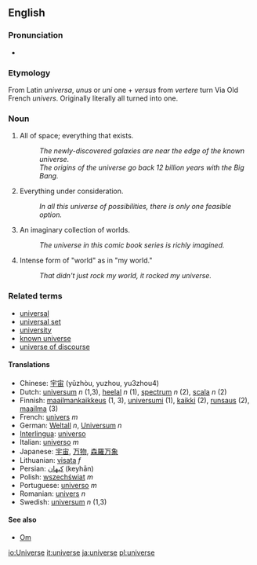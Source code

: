==English==
===Pronunciation===
*{{IPA|/ˈjunəˌvɝs/ ([[w:General American|GA]])}}

===Etymology===
From Latin ''universa'', ''unus'' or ''uni'' one + ''versus'' from ''vertere'' turn
Via Old French ''univers''.  Originally literally all turned into one.

===Noun===

#All of space; everything that exists.
#: ''The newly-discovered galaxies are near the edge of the known universe.''
#: ''The origins of the universe go back 12 billion years with the Big Bang.''
# Everything under consideration.
#: ''In all this universe of possibilities, there is only one feasible option.''
# An imaginary collection of worlds.
#: ''The universe in this comic book series is richly imagined.''
# Intense form of "world" as in "my world."
#: ''That didn't just rock my world, it rocked my universe.''

===Related terms===

*[[universal]]
*[[universal set]]
*[[university]]
*[[known universe]]
*[[universe of discourse]]

====Translations====
*Chinese: [[宇宙]] (yǔzhòu, yuzhou, yu3zhou4)
*Dutch: [[universum]] ''n'' (1,3), [[heelal]] ''n'' (1), [[spectrum]] ''n'' (2), [[scala]] ''n'' (2)
*Finnish: [[maailmankaikkeus]] (1, 3), [[universumi]] (1), [[kaikki]] (2), [[runsaus]] (2), [[maailma]] (3)
*French: [[univers]] ''m''
*German: [[Weltall]] ''n'', [[Universum]] ''n''
*[[Interlingua]]: [[universo#Interlingua|universo]]
*Italian: [[universo#Italian|universo]] ''m''
*Japanese: [[宇宙]], [[万物]], [[森羅万象]]
*Lithuanian: [[visata]] ''f''
*Persian: [[كیهان]] (keyhān)
*Polish: [[wszechświat]] ''m''
*Portuguese: [[universo#Portuguese|universo]] ''m''
*Romanian: [[univers]] ''n''
*Swedish: [[universum]] ''n'' (1,3)

====See also====
*[[Om]]

[[io:Universe]]
[[it:universe]]
[[ja:universe]]
[[pl:universe]]
